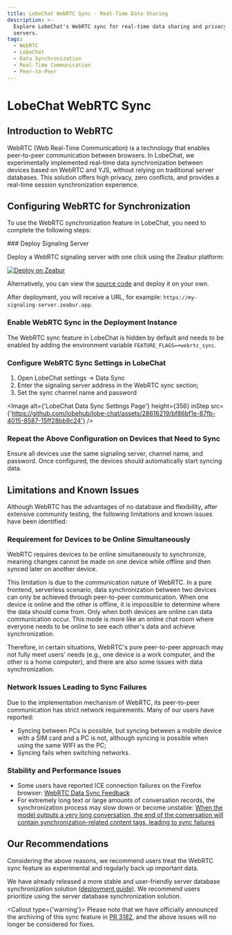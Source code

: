 ```yaml
---
title: LobeChat WebRTC Sync - Real-Time Data Sharing
description: >-
  Explore LobeChat's WebRTC sync for real-time data sharing and privacy without
  servers.
tags:
  - WebRTC
  - LobeChat
  - Data Synchronization
  - Real-Time Communication
  - Peer-to-Peer
---
```


# LobeChat WebRTC Sync

## Introduction to WebRTC

WebRTC (Web Real-Time Communication) is a technology that enables peer-to-peer communication between browsers. In LobeChat, we experimentally implemented real-time data synchronization between devices based on WebRTC and YJS, without relying on traditional server databases. This solution offers high privacy, zero conflicts, and provides a real-time session synchronization experience.

## Configuring WebRTC for Synchronization

To use the WebRTC synchronization feature in LobeChat, you need to complete the following steps:

<Steps>
  ### Deploy Signaling Server

  Deploy a WebRTC signaling server with one click using the Zeabur platform:

  [![Deploy on Zeabur](https://zeabur.com/button.svg)](https://zeabur.com/templates/MY0JZG?referralCode=arvinxx)

  Alternatively, you can view the [source code](https://github.com/lobehub/y-webrtc-signaling) and deploy it on your own.

  After deployment, you will receive a URL, for example: `https://my-signaling-server.zeabur.app`.

  ### Enable WebRTC Sync in the Deployment Instance

  The WebRTC sync feature in LobeChat is hidden by default and needs to be enabled by adding the environment variable `FEATURE_FLAGS=+webrtc_sync`.

  ### Configure WebRTC Sync Settings in LobeChat

  1. Open LobeChat settings -> Data Sync
  2. Enter the signaling server address in the WebRTC sync section;
  3. Set the sync channel name and password

  <Image alt={'LobeChat Data Sync Settings Page'} height={356} inStep src={'https://github.com/lobehub/lobe-chat/assets/28616219/bf86bf1e-87fb-4015-8587-15ff28bb9c24'} />

  ### Repeat the Above Configuration on Devices that Need to Sync

  Ensure all devices use the same signaling server, channel name, and password. Once configured, the devices should automatically start syncing data.
</Steps>

## Limitations and Known Issues

Although WebRTC has the advantages of no database and flexibility, after extensive community testing, the following limitations and known issues have been identified:

### Requirement for Devices to be Online Simultaneously

WebRTC requires devices to be online simultaneously to synchronize, meaning changes cannot be made on one device while offline and then synced later on another device.

This limitation is due to the communication nature of WebRTC. In a pure frontend, serverless scenario, data synchronization between two devices can only be achieved through peer-to-peer communication. When one device is online and the other is offline, it is impossible to determine where the data should come from. Only when both devices are online can data communication occur. This mode is more like an online chat room where everyone needs to be online to see each other's data and achieve synchronization.

Therefore, in certain situations, WebRTC's pure peer-to-peer approach may not fully meet users' needs (e.g., one device is a work computer, and the other is a home computer), and there are also some issues with data synchronization.

### Network Issues Leading to Sync Failures

Due to the implementation mechanism of WebRTC, its peer-to-peer communication has strict network requirements. Many of our users have reported:

- Syncing between PCs is possible, but syncing between a mobile device with a SIM card and a PC is not, although syncing is possible when using the same WIFI as the PC;
- Syncing fails when switching networks.

### Stability and Performance Issues

- Some users have reported ICE connection failures on the Firefox browser: [WebRTC Data Sync Feedback](https://github.com/lobehub/lobe-chat/issues/1683#issuecomment-2094745907)
- For extremely long text or large amounts of conversation records, the synchronization process may slow down or become unstable: [When the model outputs a very long conversation, the end of the conversation will contain synchronization-related content tags, leading to sync failures](https://github.com/lobehub/lobe-chat/issues/1962)

## Our Recommendations

Considering the above reasons, we recommend users treat the WebRTC sync feature as experimental and regularly back up important data.

We have already released a more stable and user-friendly server database synchronization solution ([deployment guide](/docs/self-hosting/advanced/server-database)). We recommend users prioritize using the server database synchronization solution.

<Callout type={'warning'}>
  Please note that we have officially announced the archiving of this sync feature in [PR
  3182](https://github.com/lobehub/lobe-chat/pull/3182), and the above issues will no longer be
  considered for fixes.
</Callout>
